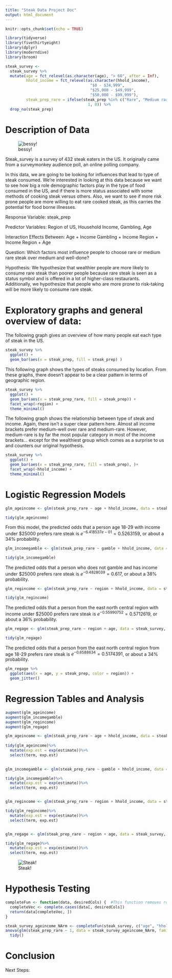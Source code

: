 ```yaml
---
title: "Steak Data Project Doc"
output: html_document
---
```


```r
knitr::opts_chunk$set(echo = TRUE)
```

```r
library(tidyverse)
library(fivethirtyeight)
library(dplyr)
library(moderndive)
library(broom)
```

```r
steak_survey <-
  steak_survey %>% 
  mutate(age = fct_relevel(as.character(age), "> 60", after = Inf),
         hhold_income = fct_relevel(as.character(hhold_income),
                                     "$0 - $24,999",
                                     "$25,000 - $49,999",
                                     "$50,000 - $99,999"),
         steak_prep_rare = ifelse(steak_prep %in% c("Rare", "Medium rare"),
                                    1, 0)) %>% 
  drop_na(steak_prep)
```

# Description of Data

![bessy!](https://www.plantbasednews.org/.image/t_share/MTY1NTk1NTY0Nzk5NTAyMTE3/image-placeholder-title.jpg)

Steak_survey is a survey of 432 steak eaters in the US. It originally came from a surveymonkey audience poll, an online polling company. 

In this data, we are going to be looking for influences that lead to type of steak consumed. We're interested in looking at this data because we want to see how big a role demographic factors play in the type of food consumed in the US, and if there is more status associated with some methods of cooking steak versus others. Also, we want to see if more risk prone people are more willing to eat rare cooked steak, as this carries the potential for food borne illnesses. 

Response Variable: steak_prep

Predictor Variables: Region of US, Household Income, Gambling, Age

Interaction Effects Between: 
Age + Income
Gambling + Income
Region + Income
Region + Age


Question: Which factors most influence people to choose rare or medium rare steak over medium and well-done?

Hypothesis: We hypothesize that wealthier people are more likely to consume rare steak than poorer people because rare steak is seen as a status symbol and is offered in a lot of higher-class restaurants. Additionally, we hypothesize that people who are more prone to risk-taking will be more likely to consume rare steak. 

# Exploratory graphs and general overview of data:

The following graph gives an overview of how many people eat each type of steak in the US. 
```r
steak_survey %>% 
  ggplot() + 
  geom_bar(aes(x = steak_prep, fill = steak_prep) )
```


This following graph shows the types of steaks consumed by location. From these graphs, there doesn't appear to be a clear pattern in terms of geographic region. 
```r
steak_survey %>% 
  ggplot() + 
  geom_bar(aes(x = steak_prep_rare, fill = steak_prep)) +
  facet_wrap(~region) +
  theme_minimal()
```


The following graph shows the relationship between type of steak and income. Again, there isn't a super clear pattern here. Almost all income brackets prefer medium-well over rare and medium-rare. However, medium-rare is by far the most popular category in most of the income brackets... except for the wealthiest group which comes as a surprise to us and counters our original hypothesis. 
```r
steak_survey %>% 
  ggplot() + 
  geom_bar(aes(x = steak_prep_rare, fill = steak_prep), )+
  facet_wrap(~hhold_income) +
  theme_minimal()
```






# Logistic Regression Models

```r
glm_ageincome <- glm(steak_prep_rare ~ age + hhold_income, data = steak_survey, family = binomial(link = "logit")) 

tidy(glm_ageincome)
```
From this model, the predicted odds that a person age 18-29 with income under \$25000 prefers rare steak is $e^{-6.418537e-01} = 0.5263159$, or about a 34% probability. 


```r
glm_incomegamble <- glm(steak_prep_rare ~ gamble + hhold_income, data = steak_survey, family = binomial(link = "logit"))

tidy(glm_incomegamble)

```
The predicted odds that a person who does not gamble and has income under \$25000 prefers rare steak is $e^{-0.4828039} = 0.617$, or about a 38% probability.

```r
glm_regincome <- glm(steak_prep_rare ~ region + hhold_income, data = steak_survey, family = binomial(link = "logit"))

tidy(glm_regincome)
```
The predicted odds that a person from the east north central region with income under \$25000 prefers rare steak is $e^{-0.55990752}=0.5712619$, or about a 36% probability.


```r
glm_regage <- glm(steak_prep_rare ~ region + age, data = steak_survey, family = binomial(link = "logit"))

tidy(glm_regage)
```
The predicted odds that a person from the east north central region from age 18-29 prefers rare steak is $e^{-0.6588634}=0.5174391$, or about a 34% probability.

```r
glm_regage %>% 
  ggplot(aes(x = age, y = steak_prep, color = region)) +
  geom_jitter()
```


# Regression Tables and Analysis


```r
augment(glm_ageincome)
augment(glm_incomegamble)
augment(glm_regincome)
augment(glm_regage)

glm_ageincome <- glm(steak_prep_rare ~ age + hhold_income, data = steak_survey, family = binomial(link = "logit")) 
  
tidy(glm_ageincome)%>%
  mutate(exp.est = exp(estimate))%>%
  select(term, exp.est)

  
glm_incomegamble <- glm(steak_prep_rare ~ gamble + hhold_income, data = steak_survey, family = binomial(link = "logit"))

tidy(glm_incomegamble)%>%
  mutate(exp.est = exp(estimate))%>%
  select(term, exp.est)


glm_regincome <- glm(steak_prep_rare ~ region + hhold_income, data = steak_survey, family = binomial(link = "logit"))

tidy(glm_regincome)%>%
  mutate(exp.est = exp(estimate))%>%
  select(term, exp.est)


glm_regage <- glm(steak_prep_rare ~ region + age, data = steak_survey, family = binomial(link = "logit"))

tidy(glm_regage)%>%
  mutate(exp.est = exp(estimate))%>%
  select(term, exp.est)


```




![Steak!](https://www.tasteofhome.com/wp-content/uploads/2019/01/medium-rare-steak-shutterstock_706040446-800x450.jpg)


# Hypothesis Testing
```r
completeFun <- function(data, desiredCols) {  #This function removes rows of data that have NA in given columns
  completeVec <- complete.cases(data[, desiredCols])
  return(data[completeVec, ])
}

steak_survey_ageincome_NArm <- completeFun(steak_survey, c("age", "hhold_income"))
anova(glm(steak_prep_rare ~ 1, data = steak_survey_ageincome_NArm, family = binomial(link = "logit")), glm_ageincome) %>%
  tidy()
```


# Conclusion






Next Steps:








